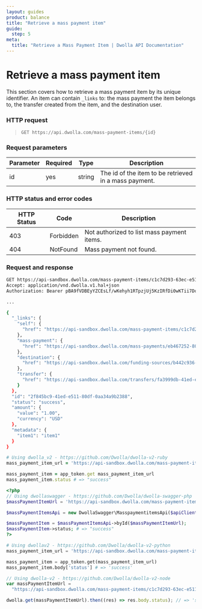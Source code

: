 ```yaml
---
layout: guides
product: balance
title: "Retrieve a mass payment item"
guide:
  step: 5
meta:
  title: "Retrieve a Mass Payment Item | Dwolla API Documentation"
---
```


# Retrieve a mass payment item

This section covers how to retrieve a mass payment item by its unique identifier. An item can contain `_links` to: the mass payment the item belongs to, the transfer created from the item, and the destination user.

### HTTP request

> `GET https://api.dwolla.com/mass-payment-items/{id}`

### Request parameters

| Parameter | Required | Type   | Description                                           |
| --------- | -------- | ------ | ----------------------------------------------------- |
| id        | yes      | string | The id of the item to be retrieved in a mass payment. |

### HTTP status and error codes

| HTTP Status | Code      | Description                                |
| ----------- | --------- | ------------------------------------------ |
| 403         | Forbidden | Not authorized to list mass payment items. |
| 404         | NotFound  | Mass payment not found.                    |

### Request and response

```bash
GET https://api-sandbox.dwolla.com/mass-payment-items/c1c7d293-63ec-e511-80df-0aa34a9b2388
Accept: application/vnd.dwolla.v1.hal+json
Authorization: Bearer pBA9fVDBEyYZCEsLf/wKehyh1RTpzjUj5KzIRfDi0wKTii7DqY

...

{
  "_links": {
    "self": {
      "href": "https://api-sandbox.dwolla.com/mass-payment-items/c1c7d293-63ec-e511-80df-0aa34a9b2388"
    },
    "mass-payment": {
      "href": "https://api-sandbox.dwolla.com/mass-payments/eb467252-808c-4bc0-b86f-a5cd01454563"
    },
    "destination": {
      "href": "https://api-sandbox.dwolla.com/funding-sources/b442c936-1f87-465d-a4e2-a982164b26bd"
    },
    "transfer": {
      "href": "https://api-sandbox.dwolla.com/transfers/fa3999db-41ed-e511-80df-0aa34a9b2388"
    }
  },
  "id": "2f845bc9-41ed-e511-80df-0aa34a9b2388",
  "status": "success",
  "amount": {
    "value": "1.00",
    "currency": "USD"
  },
  "metadata": {
    "item1": "item1"
  }
}
```

```ruby
# Using dwolla_v2 - https://github.com/Dwolla/dwolla-v2-ruby
mass_payment_item_url = 'https://api-sandbox.dwolla.com/mass-payment-items/c1c7d293-63ec-e511-80df-0aa34a9b2388'

mass_payment_item = app_token.get mass_payment_item_url
mass_payment_item.status # => "success"
```

```php
<?php
// Using dwollaswagger - https://github.com/Dwolla/dwolla-swagger-php
$massPaymentItemUrl = 'https://api-sandbox.dwolla.com/mass-payment-items/c1c7d293-63ec-e511-80df-0aa34a9b2388';

$massPaymentItemsApi = new DwollaSwagger\MasspaymentitemsApi($apiClient);

$massPaymentItem = $massPaymentItemsApi->byId($massPaymentItemUrl);
$massPaymentItem->status; # => "success"
?>
```

```python
# Using dwollav2 - https://github.com/Dwolla/dwolla-v2-python
mass_payment_item_url = 'https://api-sandbox.dwolla.com/mass-payment-items/c1c7d293-63ec-e511-80df-0aa34a9b2388'

mass_payment_item = app_token.get(mass_payment_item_url)
mass_payment_item.body['status'] # => 'success'
```

```javascript
// Using dwolla-v2 - https://github.com/Dwolla/dwolla-v2-node
var massPaymentItemUrl =
  "https://api-sandbox.dwolla.com/mass-payment-items/c1c7d293-63ec-e511-80df-0aa34a9b2388";

dwolla.get(massPaymentItemUrl).then((res) => res.body.status); // => 'success'
```
